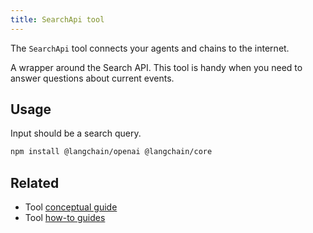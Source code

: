 ```yaml
---
title: SearchApi tool
---
```


The `SearchApi` tool connects your agents and chains to the internet.

A wrapper around the Search API. This tool is handy when you need to answer questions about current events.

## Usage

Input should be a search query.



<IntegrationInstallTooltip/>

```bash npm
npm install @langchain/openai @langchain/core
```

<SearchapiGoogleNews />

## Related

- Tool [conceptual guide](/oss/javascript/langchain/tools)
- Tool [how-to guides](/oss/javascript/how-to/#tools)
